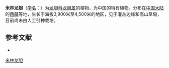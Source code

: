 {{Speciesbox
| name = 米林龙胆
| status = 
| status_system = 
| image =
| genus = Gentiana
| species = mailingensis
| authority = T. N. Ho
}}

'''米林龙胆'''（[[学名|学名]]：{{lang|la|''Gentiana mailingensis''}}）为[[龙胆科|龙胆科]][[龙胆属|龙胆属]]的植物，为中国的特有植物。分布在[[中国大陆|中国大陆]]的[[西藏|西藏]]等地，生长于海拔3,900米至4,500米的地区，见于灌丛边缘和高山草甸，目前尚未由人工引种栽培。

== 参考文献 ==
<div class="references-small">
* {{cite web| url =http://www.bioinfo.cn/db05/KmzwSpecies.php?action=view&id=9550| title =米林龙胆| work =《中国高等植物数据库全库》| publisher =中国科学院微生物研究所| author =昆明植物研究所| accessdate =2009-02-24| deadurl =yes| archiveurl =https://web.archive.org/web/20160305051728/http://www.bioinfo.cn/db05/KmzwSpecies.php?action=view&id=9550| archivedate =2016-03-05}}
</div>
{{Taxonbar|from=Q15227504}}

[[Category:龙胆属|米林龙胆]]


{{植物小作品}}